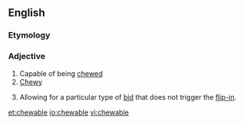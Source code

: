 ==English==

===Etymology===
{{suffix|chew|able}}

===Adjective===
{{en-adj}}

# Capable of being [[chew]]ed
# [[chewy|Chewy]]
# {{finance|of a [[poison pill]]}} Allowing for a particular type of [[bid]] that does not trigger the [[flip-in]].

[[et:chewable]]
[[io:chewable]]
[[vi:chewable]]